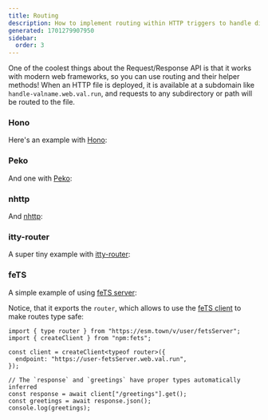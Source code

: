 ```yaml
---
title: Routing
description: How to implement routing within HTTP triggers to handle different paths and methods
generated: 1701279907950
sidebar:
  order: 3
---
```



One of the coolest things about the Request/Response API is that it works with modern web frameworks, so you can use routing and their helper methods! When an
HTTP file is deployed, it is available at a subdomain like
`handle-valname.web.val.run`, and requests to any subdirectory
or path will be routed to the file.

### Hono

Here's an example with [Hono](https://hono.dev/):

<Val url="https://www.val.town/embed/maxm/honoExample" height="240px" />

### Peko

And one with [Peko](https://peko.deno.dev/):

<Val url="https://www.val.town/embed/maxm/pekoExample" height="300px" />

### nhttp

And [nhttp](https://github.com/nhttp/nhttp):

<Val url="https://www.val.town/embed/maxm/nhttpExample" height="350px" />

### itty-router

A super tiny example with [itty-router](https://itty.dev/itty-router):

<Val url="https://www.val.town/embed/maxm/ittyExample" height="250px" />

### feTS

A simple example of using [feTS server](https://the-guild.dev/openapi/fets/server/quick-start):

<Val url="https://www.val.town/embed/maxm/fetsServerExample" />

Notice, that it exports the `router`, which allows to use the [feTS client](https://the-guild.dev/openapi/fets/client/quick-start) to make routes type safe:

```tsx val
import { type router } from "https://esm.town/v/user/fetsServer";
import { createClient } from "npm:fets";

const client = createClient<typeof router>({
  endpoint: "https://user-fetsServer.web.val.run",
});

// The `response` and `greetings` have proper types automatically inferred
const response = await client["/greetings"].get();
const greetings = await response.json();
console.log(greetings);
``` 